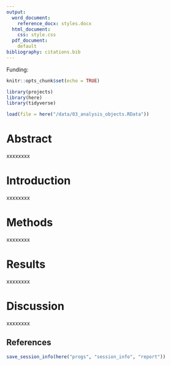 ```yaml
---
output:
  word_document:
    reference_docx: styles.docx
  html_document:
    css: style.css
  pdf_document:
    default
bibliography: citations.bib
---
```


Funding: 

```r
knitr::opts_chunk$set(echo = TRUE)

library(projects)
library(here)
library(tidyverse)
```

```r
load(file = here("/data/03_analysis_objects.RData"))
```

# Abstract

xxxxxxxx

\pagebreak

# Introduction

xxxxxxxx

# Methods

xxxxxxxx

# Results

xxxxxxxx

# Discussion

xxxxxxxx

\pagebreak

## References

```r
save_session_info(here("progs", "session_info", "report"))
```

